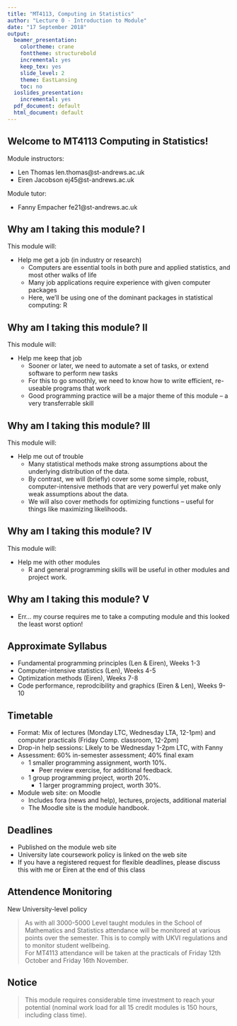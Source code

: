 ```yaml
---
title: "MT4113, Computing in Statistics"
author: "Lecture 0 - Introduction to Module"
date: "17 September 2018"
output:
  beamer_presentation:
    colortheme: crane
    fonttheme: structurebold
    incremental: yes
    keep_tex: yes
    slide_level: 2
    theme: EastLansing
    toc: no
  ioslides_presentation:
    incremental: yes
  pdf_document: default
  html_document: default
---
```


## Welcome to MT4113 Computing in Statistics!

Module instructors:

* Len Thomas len.thomas@st-andrews.ac.uk
* Eiren Jacobson ej45@st-andrews.ac.uk

Module tutor:

* Fanny Empacher fe21@st-andrews.ac.uk

## Why am I taking this module? I

This module will:

* Help me get a job (in industry or research)
    * Computers are essential tools in both pure and applied statistics, and most other walks of life
    * Many job applications require experience with given computer packages
    * Here, we'll be using one of the dominant packages in statistical computing: R

## Why am I taking this module? II

This module will:

*  Help me keep that job
    * Sooner or later, we need to automate a set of tasks, or extend software to perform new tasks
    * For this to go smoothly, we need to know how to write efficient, re-useable programs that work
    * Good programming practice will be a major theme of this module -- a very transferrable skill

## Why am I taking this module? III

This module will:

*  Help me out of trouble
    * Many statistical methods make strong assumptions about the underlying distribution of the data.
    * By contrast, we will (briefly) cover some some simple, robust, computer-intensive methods that are very powerful yet make only weak assumptions about the data.
    * We will also cover methods for optimizing functions -- useful for things like maximizing likelihoods.

## Why am I taking this module? IV

This module will:

* Help me with other modules
    * R and general programming skills will be useful in other modules and project work.

## Why am I taking this module? V

* Err... my course requires me to take a computing module and this looked the least worst option!

## Approximate Syllabus

* Fundamental programming principles (Len & Eiren), Weeks 1-3
* Computer-intensive statistics (Len), Weeks 4-5
* Optimization methods (Eiren), Weeks 7-8
* Code performance, reprodcibility and graphics (Eiren & Len), Weeks 9-10

## Timetable

- Format: Mix of lectures (Monday LTC, Wednesday LTA, 12-1pm) and computer practicals (Friday Comp. classroom, 12-2pm)
- Drop-in help sessions: Likely to be Wednesday 1-2pm LTC, with Fanny
- Assessment: 60% in-semester assessment; 40% final exam
    - 1 smaller programming assignment, worth 10%.
        - Peer review exercise, for additional feedback.
    - 1 group programming project, worth 20%.
		- 1 larger programming project, worth 30%.
- Module web site: on Moodle
    - Includes fora (news and help), lectures, projects, additional material
    - The Moodle site is the module handbook.

## Deadlines

- Published on the module web site
- University late coursework policy is linked on the web site
- If you have a registered request for flexible deadlines, please discuss this with me or Eiren at the end of this class

## Attendence Monitoring

New University-level policy

> As with all 3000-5000 Level taught modules in the School of
> Mathematics and Statistics attendance will be monitored at 
> various points over the semester. This is to comply with UKVI 
> regulations and to monitor student wellbeing.  
> For MT4113 attendance will be taken at the practicals of 
> Friday 12th October and Friday 16th November.

## Notice
 
> This module requires considerable time investment to 
> reach your potential (nominal work load for all 15 
> credit modules is 150 hours, including class time).
